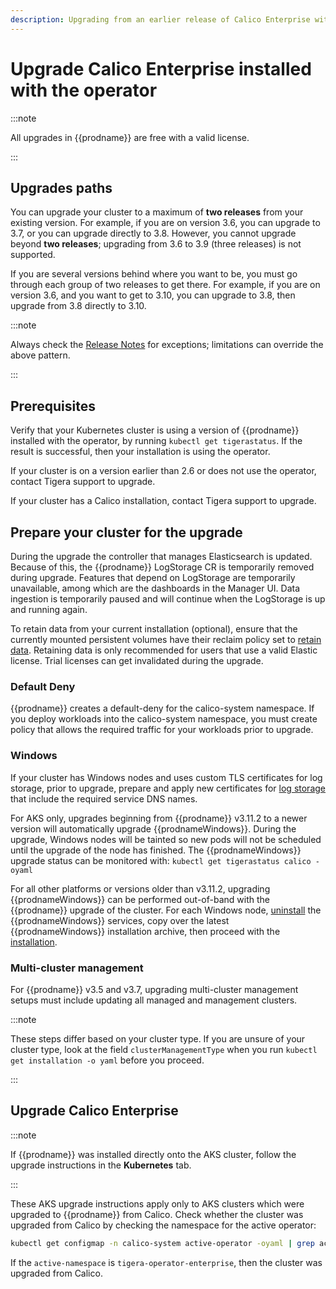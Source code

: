 ```yaml
---
description: Upgrading from an earlier release of Calico Enterprise with the operator.
---
```


# Upgrade Calico Enterprise installed with the operator


:::note

All upgrades in {{prodname}} are free with a valid license.

:::

## Upgrades paths

You can upgrade your cluster to a maximum of **two releases** from your existing version. For example, if you are on version 3.6, you can upgrade to 3.7, or you can upgrade directly to 3.8. However, you cannot upgrade beyond **two releases**; upgrading from 3.6 to 3.9 (three releases) is not supported.

If you are several versions behind where you want to be, you must go through each group of two releases to get there. For example, if you are on version 3.6, and you want to get to 3.10, you can upgrade to 3.8, then upgrade from 3.8 directly to 3.10.

:::note

Always check the [Release Notes](../../../../release-notes/index.mdx) for exceptions; limitations can override the above pattern.

:::

## Prerequisites

Verify that your Kubernetes cluster is using a version of {{prodname}} installed with the operator, by running
`kubectl get tigerastatus`. If the result is successful, then your installation is using the operator.

If your cluster is on a version earlier than 2.6 or does not use the operator, contact Tigera support to upgrade.

If your cluster has a Calico installation, contact Tigera support to upgrade.

## Prepare your cluster for the upgrade

During the upgrade the controller that manages Elasticsearch is updated. Because of this, the {{prodname}} LogStorage
CR is temporarily removed during upgrade. Features that depend on LogStorage are temporarily unavailable, among which
are the dashboards in the Manager UI. Data ingestion is temporarily paused and will continue when the LogStorage is
up and running again.

To retain data from your current installation (optional), ensure that the currently mounted persistent volumes
have their reclaim policy set to [retain data](https://kubernetes.io/docs/tasks/administer-cluster/change-pv-reclaim-policy/).
Retaining data is only recommended for users that use a valid Elastic license. Trial licenses can get invalidated during
the upgrade.

### Default Deny

{{prodname}} creates a default-deny for the calico-system namespace. If you deploy workloads into the calico-system namespace, you must create policy that allows the required traffic for your workloads prior to upgrade.

### Windows

If your cluster has Windows nodes and uses custom TLS certificates for log storage, prior to upgrade, prepare and apply new certificates for [log storage](../../../../operations/comms/log-storage-tls.mdx) that include the required service DNS names.

For AKS only, upgrades beginning from {{prodname}} v3.11.2 to a newer version will automatically upgrade {{prodnameWindows}}. During the upgrade, Windows nodes will be tainted so new pods will not be scheduled until the upgrade of the node has finished. The {{prodnameWindows}} upgrade status can be monitored with: `kubectl get tigerastatus calico -oyaml`

For all other platforms or versions older than v3.11.2, upgrading {{prodnameWindows}} can be performed out-of-band with the {{prodname}} upgrade of the cluster. For each Windows node, [uninstall](../../../install-on-clusters/windows-calico/maintain.mdx#uninstall-calico-enterprise-for-windows-from-windows-nodes) the {{prodnameWindows}} services, copy over the latest {{prodnameWindows}} installation archive, then proceed with the [installation](../../../install-on-clusters/windows-calico/quickstart.mdx#install-calico-enterprise-for-windows-manually).

### Multi-cluster management

For {{prodname}} v3.5 and v3.7, upgrading multi-cluster management setups must include updating all managed and management clusters.

:::note

These steps differ based on your cluster type. If you are unsure of your cluster type, look at the field `clusterManagementType` when you run `kubectl get installation -o yaml` before you proceed.

:::

## Upgrade Calico Enterprise

<Tabs>
<TabItem label="Kubernetes" value="Kubernetes-0">

<UpgradeOperatorSimple upgradeFrom='Enterprise' />

</TabItem>
<TabItem label="AKS" value="AKS-1">

:::note

If {{prodname}} was installed directly onto the AKS cluster, follow the upgrade instructions in the **Kubernetes** tab.

:::

These AKS upgrade instructions apply only to AKS clusters which were upgraded to
{{prodname}} from Calico. Check whether the cluster was upgraded from Calico by
checking the namespace for the active operator:

```bash
kubectl get configmap -n calico-system active-operator -oyaml | grep active-namespace
```

If the `active-namespace` is `tigera-operator-enterprise`, then the cluster was
upgraded from Calico.

<UpgradeOperatorSimple
  upgradeFrom='Enterprise'
  provider='AKS'
/>

</TabItem>

</Tabs>
